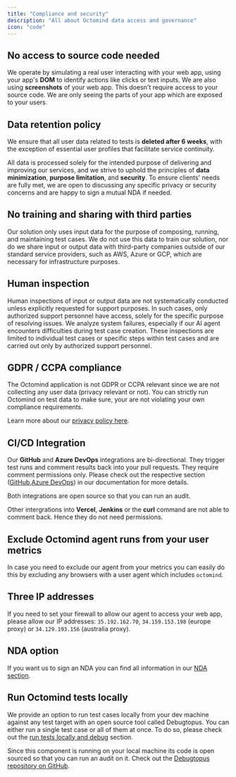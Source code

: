 ```yaml
---
title: "Compliance and security"
description: "All about Octomind data access and governance"
icon: "code"
---
```


## No access to source code needed

We operate by simulating a real user interacting with your web app, using your app's **DOM** to identify actions like clicks or text
inputs. We are also using **screenshots** of your web app. This doesn't require access to your source code. We are only seeing the parts of your app
which are exposed to your users.

## Data retention policy

We ensure that all user data related to tests is **deleted after 6 weeks**, with the exception of essential user profiles that facilitate service continuity.

All data is processed solely for the intended purpose of delivering and improving our services, and we strive to uphold the principles of **data minimization**, **purpose limitation**, and **security**. To ensure clients' needs are fully met, we are open to discussing any specific privacy or security concerns and are happy to sign a mutual NDA if needed.

## No training and sharing with third parties

Our solution only uses input data for the purpose of composing, running, and maintaining test cases. We do not use this data to train our solution, nor do we share input or output data with third-party companies outside of our standard service providers, such as AWS, Azure or GCP, which are necessary for infrastructure purposes.

## Human inspection

Human inspections of input or output data are not systematically conducted unless explicitly requested for support purposes. In such cases, only authorized support personnel have access, solely for the specific purpose of resolving issues. We analyze system failures, especially if our AI agent encounters difficulties during test case creation. These inspections are limited to individual test cases or specific steps within test cases and are carried out only by authorized support personnel.

## GDPR / CCPA compliance

The Octomind application is not GDPR or CCPA relevant since we are not collecting any user data (privacy relevant or not). You can strictly run
Octomind on test data to make sure, your are not violating your own compliance requirements.

Learn more about our [privacy policy here](https://www.octomind.dev/privacy-policy).

## CI/CD Integration

Our **GitHub** and **Azure DevOps** integrations are bi-directional. They trigger test runs and comment results back into your pull requests.
They require comment permissions only. Please check out the respective section ([GitHub](/integrations/quickstart-GitHub),[Azure DevOps](/integrations/quickstart-Azure)) in our documentation for more details.

<Tip>Both integrations are open source so that you can run an audit.</Tip>

Other intergrations into **Vercel**, **Jenkins** or the **curl** command are not able to comment back. Hence they do not need permissions.

## Exclude Octomind agent runs from your user metrics

In case you need to exclude our agent from your metrics you can easily do this by excluding any browsers with a user agent
which includes `octomind`.

## Three IP addresses

If you need to set your firewall to allow our agent to access your web app, please allow our IP addresses: `35.192.162.70`,
`34.159.153.198` (europe proxy) or `34.129.193.156` (australia proxy).

## NDA option

If you want us to sign an NDA you can find all information in our [NDA section](/data-governance/nda).

## Run Octomind tests locally

We provide an option to run test cases locally from your dev machine against any test target with an open source tool called Debugtopus. You can either run a single test
case or all of them at once. To do so, please check out the [run tests locally and debug](/debugtopus) section.

Since this component is running on your local machine its code is open sourced so that you can run an audit on it. Check out the [Debugtopus repository on GitHub](https://github.com/OctoMind-dev/debugtopus).
